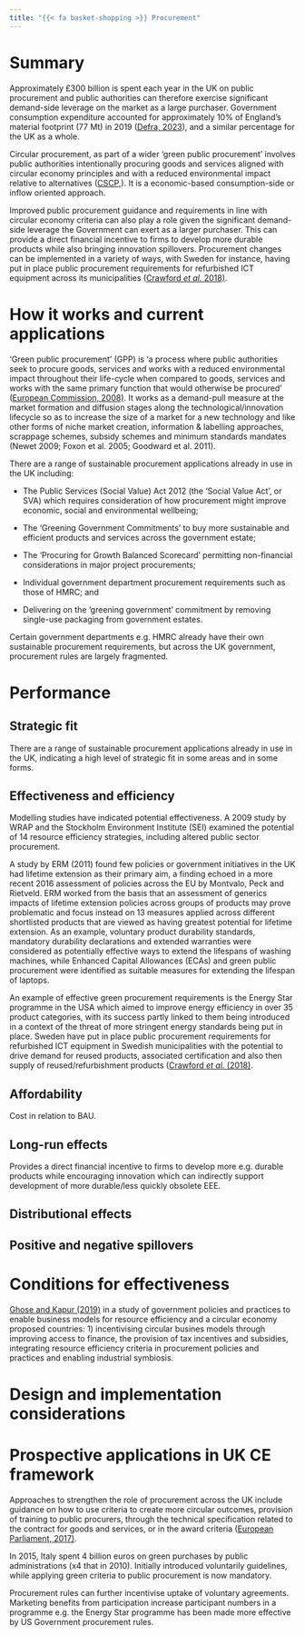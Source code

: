 ```yaml
---
title: "{{< fa basket-shopping >}} Procurement"
---
```


# Summary

::: {.callout-note collapse="false" appearance="simple" icon="false"}
Approximately £300 billion is spent each year in the UK on public procurement and public authorities can therefore exercise significant demand-side leverage on the market as a large purchaser. Government consumption expenditure accounted for approximately 10% of England's material footprint (77 Mt) in 2019 ([Defra, 2023](https://www.gov.uk/government/statistics/englands-material-footprint/englands-material-footprint#footprint-by-end-use)), and a similar percentage for the UK as a whole.

Circular procurement, as part of a wider 'green public procurement' involves public authorities intentionally procuring goods and services aligned with circular economy principles and with a reduced environmental impact relative to alternatives ([CSCP,](https://www.cscp.org/circular-procurement/#:~:text=Put%20simply%2C%20circular%20procurement%20is,strategy%20of%20a%20particular%20organisation.)). It is a economic-based consumption-side or inflow oriented approach.

Improved public procurement guidance and requirements in line with circular economy criteria can also play a role given the significant demand-side leverage the Government can exert as a larger purchaser. This can provide a direct financial incentive to firms to develop more durable products while also bringing innovation spillovers. Procurement changes can be implemented in a variety of ways, with Sweden for instance, having put in place public procurement requirements for refurbished ICT equipment across its municipalities ([Crawford *et al.* 2018)](https://www.sciencedirect.com/science/article/pii/S2212827118304979).
:::

# How it works and current applications

'Green public procurement' (GPP) is 'a process where public authorities seek to procure goods, services and works with a reduced environmental impact throughout their life-cycle when compared to goods, services and works with the same primary function that would otherwise be procured' ([European Commission, 2008)](https://eur-lex.europa.eu/legal-content/EN/TXT/?uri=CELEX:52008DC0400). It works as a demand-pull measure at the market formation and diffusion stages along the technological/innovation lifecycle so as to increase the size of a market for a new technology and like other forms of niche market creation, information & labelling approaches, scrappage schemes, subsidy schemes and minimum standards mandates (Newet 2009; Foxon et al. 2005; Goodward et al. 2011).

There are a range of sustainable procurement applications already in use in the UK including:

-   The Public Services (Social Value) Act 2012 (the 'Social Value Act', or SVA) which requires consideration of how procurement might improve economic, social and environmental wellbeing;

-   The 'Greening Government Commitments' to buy more sustainable and efficient products and services across the government estate;

-   The 'Procuring for Growth Balanced Scorecard' permitting non-financial considerations in major project procurements;

-   Individual government department procurement requirements such as those of HMRC; and

-   Delivering on the 'greening government' commitment by removing single-use packaging from government estates.

Certain government departments e.g. HMRC already have their own sustainable procurement requirements, but across the UK government, procurement rules are largely fragmented.

# Performance

## Strategic fit

There are a range of sustainable procurement applications already in use in the UK, indicating a high level of strategic fit in some areas and in some forms.

## Effectiveness and efficiency

Modelling studies have indicated potential effectiveness. A 2009 study by WRAP and the Stockholm Environment Institute (SEI) examined the potential of 14 resource efficiency strategies, including altered public sector procurement.

A study by ERM (2011) found few policies or government initiatives in the UK had lifetime extension as their primary aim, a finding echoed in a more recent 2016 assessment of policies across the EU by Montvalo, Peck and Rietveld. ERM worked from the basis that an assessment of generics impacts of lifetime extension policies across groups of products may prove problematic and focus instead on 13 measures applied across different shortlisted products that are viewed as having greatest potential for lifetime extension. As an example, voluntary product durability standards, mandatory durability declarations and extended warranties were considered as potentially effective ways to extend the lifespans of washing machines, while Enhanced Capital Allowances (ECAs) and green public procurement were identified as suitable measures for extending the lifespan of laptops.

An example of effective green procurement requirements is the Energy Star programme in the USA which aimed to improve energy efficiency in over 35 product categories, with its success partly linked to them being introduced in a context of the threat of more stringent energy standards being put in place. Sweden have put in place public procurement requirements for refurbished ICT equipment in Swedish municipalities with the potential to drive demand for reused products, associated certification and also then supply of reused/refurbishment products ([Crawford *et al.* (2018)](https://www.sciencedirect.com/science/article/pii/S2212827118304979).

## Affordability

Cost in relation to BAU.

## Long-run effects

Provides a direct financial incentive to firms to develop more e.g. durable products while encouraging innovation which can indirectly support development of more durable/less quickly obsolete EEE.

## Distributional effects

## Positive and negative spillovers

# Conditions for effectiveness

[Ghose and Kapur (2019)](https://t20japan.org/wp-content/uploads/2019/03/t20-japan-tf3-7-business-models-efficiency-circular-economy.pdf) in a study of government policies and practices to enable business models for resource efficiency and a circular economy proposed countries: 1) incentivising circular busines models through improving access to finance, the provision of tax incentives and subsidies, integrating resource efficiency criteria in procurement policies and practices and enabling industrial symbiosis.

# Design and implementation considerations

# Prospective applications in UK CE framework

Approaches to strengthen the role of procurement across the UK include guidance on how to use criteria to create more circular outcomes, provision of training to public procurers, through the technical specification related to the contract for goods and services, or in the award criteria ([European Parliament, 2017)](http://www.europarl.europa.eu/RegData/etudes/STUD/2017/602065/IPOL_STU(2017)602065_EN.pdf).

In 2015, Italy spent 4 billion euros on green purchases by public administrations (x4 that in 2010). Initially introduced voluntarily guidelines, while applying green criteria to public procurement is now mandatory.

Procurement rules can further incentivise uptake of voluntary agreements. Marketing benefits from participation increase participant numbers in a programme e.g. the Energy Star programme has been made more effective by US Government procurement rules.
